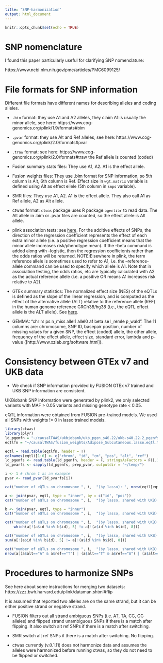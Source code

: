 ```yaml
---
title: "SNP-harmonization"
output: html_document
---
```


```r
knitr::opts_chunk$set(echo = TRUE)
```

# SNP nomenclature 

I found this paper particularly useful for clarifying SNP nomenclature:

https://www.ncbi.nlm.nih.gov/pmc/articles/PMC6099125/


# File formats for SNP information

Different file formats have different names for describing alleles and coding alleles.

* `.bim` format: they use A1 and A2 alleles, they claim A1 is usually the minor allele, see here: https://www.cog-genomics.org/plink/1.9/formats#bim

* `.pvar` format: they use Alt and Ref alleles, see here: https://www.cog-genomics.org/plink/2.0/formats#pvar

* `.traw` format: see here: https://www.cog-genomics.org/plink/2.0/formats#traw
the Ref allele is counted (coded)

* Fusion summary stats files: They use A1, A2. A1 is the effect allele.

* Fusion weights files: They use .bim format for SNP information, so 5th column is Alt, 6th column is Ref. Effect size in `wgt.matrix` variable is defined using Alt as effect ellele (5th column in `snps` variable).

* SMR files: They use A1, A2. A1 is the effect allele. They also call A1 as Ref allele, A2 as Alt allele.

* ctwas format: `ctwas` package uses R package `pgenlibr` to read data. The Alt allele in .bim or .pvar files are counted, so the effect allele is Alt allele.

* plink association tests: see [here](http://zzz.bwh.harvard.edu/plink/anal.shtml). For the additive effects of SNPs, the direction of the regression coefficient represents the effect of each extra minor allele (i.e. a positive regression coefficient means that the minor allele increases risk/phenotype mean). If the --beta command is added along with --logistic, then the regression coefficients rather than the odds ratios will be returned.
NOTE:Elsewhere in plink, the term reference allele is sometimes used to refer to A1, i.e. the --reference-allele command can be used to specify which allele is A1. Note that in association testing, the odds ratios, etc are typically calculated with A2 as the actual reference allele (i.e. a positive OR means A1 increases risk relative to A2).

* GTEx summary statistics: The normalized effect size (NES) of the eQTLs is defined as the slope of the linear regression, and is computed as the effect of the alternative allele (ALT) relative to the reference allele (REF) in the human genome reference GRCh38/hg38 (i.e., the eQTL effect allele is the ALT allele). See [here](https://www.gtexportal.org/home/documentationPage).

* GEMMA: "chr    rs  ps  n_miss  allel1  allel0  af  beta    se  l_remle p_wald". The 11 columns are: chromosome, SNP ID, basepair position, number of missing values for a given SNP, the effect (coded) allele, the other allele, frequency of the effect allele, effect size, standard error, lambda and p-value ([http://www.xzlab.org/software.html]).

# Consistency between GTEx v7 and UKB data

* We check if SNP information provided by FUSION GTEx v7 trained and UKB SNP information are consistent.

UKBiobank SNP information were generated by plink2, we only selected variants with MAF > 0.05 variants and missing genotype rate < 0.05.

eQTL information were obtained from FUSION pre-trained models. We used all SNPs with weights != 0 in lasso trained models.

```r
library(ctwas)
library(plyr)
ld_pgenfn = "~/causalTWAS/ukbiobank/ukb_pgen_s40.22/ukb-s40.22.2_pgenfs.txt"
eqtlfn = "~/causalTWAS/fusion_weights/Adipose_Subcutaneous.lasso.eqtl.txt"

eqtl = read.table(eqtlfn, header = T)
colnames(eqtl)[1:6] <- c("chrom", "id", "cm", "pos", "alt", "ref")
ld_pgenfs <- read.table(ld_pgenfn, header = F, stringsAsFactors = F)[,1]
ld_pvarfs <- sapply(ld_pgenfs, prep_pvar, outputdir = "~/temp/")

i <- 1 # chrom 1 as an example
pvar <- read_pvar(ld_pvarfs[i])

cat("number of eQTLs on chromosome ", i,  "(by lasso): ", nrow(eqtl[eqtl$chrom == i,]))

a <- join(pvar, eqtl, type = "inner", by = c("id", "pos"))
cat("number of eQTLs on chromosome ", i,  "(by lasso, shared with UKB): ", nrow(a))

b <- join(pvar, eqtl, type = "inner")
cat("number of eQTLs on chromosome ", i,  "(by lasso, shared with UKB) that match: ", nrow(b))

cat("number of eQTLs on chromosome ", i,  "(by lasso, shared with UKB) that match after reverse alt and ref: ",
    which(a[!(a$id %in% b$id), 5] != a[!(a$id %in% b$id), 8]))

cat("number of eQTLs on chromosome ", i,  "(by lasso, shared with UKB) that match after flip: ",
sum(a[!(a$id %in% b$id), 5] != a[!(a$id %in% b$id), 8]))

cat("number of eQTLs on chromosome ", i,  "(by lasso, shared with UKB) that are strand ambiguous: ",
nrow(a[(a$alt=="A" & a$ref=="T") | (a$alt=="T" & a$ref=="A") | (a$alt=="C" & a$ref=="G") | (a$alt=="G" & a$ref=="C"),]))
```

# Procedures to harmonize SNPs

See here about some instructions for merging two datasets: 
https://zzz.bwh.harvard.edu/plink/dataman.shtml#flip

It is assumed that reported two alleles are on the same strand, but it can be either positive strand or negative strand.

* FUSION filters out all strand ambiguous SNPs (i.e. AT, TA, CG, GC alleles) and flipped strand unambiguous SNPs if there is a match after flipping. It also switch alt ref SNPs if there is a match after switching. 

* SMR switch alt ref SNPs if there is a match after switching. No flipping.

* ctwas currently (v.0.1.11) does not harmonize data and assumes the alleles were harmonized before running ctwas, so they do not need to be flipped or switched.


